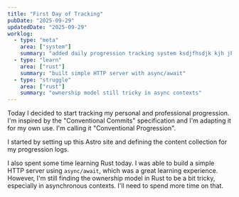 ```yaml
---
title: "First Day of Tracking"
pubDate: "2025-09-29"
updatedDate: "2025-09-29"
worklog:
  - type: "meta"
    area: ["system"]
    summary: "added daily progression tracking system ksdjfhsdjk kjh jkh jkh jkhjkhjkhj jkhjkhk"
  - type: "learn"
    area: ["rust"]
    summary: "built simple HTTP server with async/await"
  - type: "struggle"
    area: ["rust"]
    summary: "ownership model still tricky in async contexts"
---
```


Today I decided to start tracking my personal and professional progression. I'm inspired by the "Conventional Commits" specification and I'm adapting it for my own use. I'm calling it "Conventional Progression".

I started by setting up this Astro site and defining the content collection for my progression logs.

I also spent some time learning Rust today. I was able to build a simple HTTP server using `async/await`, which was a great learning experience. However, I'm still finding the ownership model in Rust to be a bit tricky, especially in asynchronous contexts. I'll need to spend more time on that.
